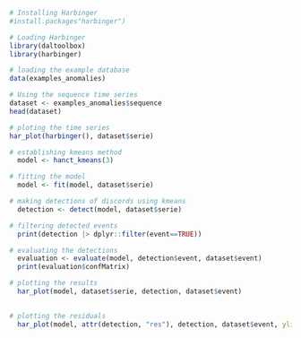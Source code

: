 ```r
# Installing Harbinger
#install.packages"harbinger")
```

```r
# Loading Harbinger
library(daltoolbox)
library(harbinger) 
```

```r
# loading the example database
data(examples_anomalies)
```

```r
# Using the sequence time series
dataset <- examples_anomalies$sequence
head(dataset)
```

```r
# ploting the time series
har_plot(harbinger(), dataset$serie)
```

```r
# establishing kmeans method 
  model <- hanct_kmeans(3)
```

```r
# fitting the model
  model <- fit(model, dataset$serie)
```

```r
# making detections of discords using kmeans
  detection <- detect(model, dataset$serie)
```

```r
# filtering detected events
  print(detection |> dplyr::filter(event==TRUE))
```

```r
# evaluating the detections
  evaluation <- evaluate(model, detection$event, dataset$event)
  print(evaluation$confMatrix)
```

```r
# plotting the results
  har_plot(model, dataset$serie, detection, dataset$event)
  
```

```r
# plotting the residuals
  har_plot(model, attr(detection, "res"), detection, dataset$event, yline = attr(detection, "threshold"))
  
```
